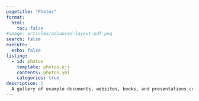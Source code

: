 ```yaml
---
pagetitle: "Photos"
format:
  html:
    toc: false
#image: articles/advanced-layout-pdf.png
search: false
execute:
  echo: false
listing:
  - id: photos
    template: photos.ejs
    contents: photos.yml
    categories: true
description: |
  A gallery of example documents, websites, books, and presentations created with Quarto.
---
```





